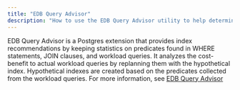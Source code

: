 ```yaml
---
title: "EDB Query Advisor"
description: "How to use the EDB Query Advisor utility to help determine the columns to index to improve performance in a given workload"
---
```


EDB Query Advisor is a Postgres extension that provides index recommendations by keeping statistics on predicates found in WHERE statements, JOIN clauses, and workload queries. It analyzes the cost-benefit to actual workload queries by replanning them with the hypothetical index. Hypothetical indexes are created based on the predicates collected from the workload queries. For more information, see [EDB Query Advisor](/pg_extensions/query_advisor/)